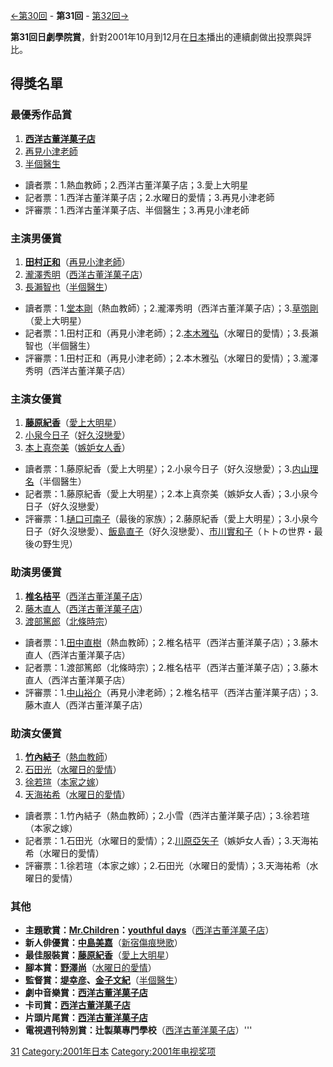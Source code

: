 {{noteTA
|G1=JP Show
}}
[[第30回日劇學院賞名單|←第30回]] - '''第31回''' - [[第32回日劇學院賞名單|第32回→]]

'''第31回日劇學院賞'''，針對2001年10月到12月在[[日本|日本]]播出的連續劇做出投票與評比。

== 得獎名單 ==
=== 最優秀作品賞 ===
#'''[[西洋古董洋菓子店|西洋古董洋菓子店]]'''
#[[再見小津老師|再見小津老師]]
#[[半個醫生|半個醫生]]

*讀者票：1.熱血教師；2.西洋古董洋菓子店；3.愛上大明星
*記者票：1.西洋古董洋菓子店；2.水曜日的愛情；3.再見小津老師
*評審票：1.西洋古董洋菓子店、半個醫生；3.再見小津老師

=== 主演男優賞 ===
#'''[[田村正和|田村正和]]'''（[[再見小津老師|再見小津老師]]）
#[[瀧澤秀明|瀧澤秀明]]（[[西洋古董洋菓子店|西洋古董洋菓子店]]）
#[[長瀨智也|長瀨智也]]（[[半個醫生|半個醫生]]）

*讀者票：1.[[堂本剛|堂本剛]]（熱血教師）；2.瀧澤秀明（西洋古董洋菓子店）；3.[[草彅剛|草彅剛]]（愛上大明星）
*記者票：1.田村正和（再見小津老師）；2.[[本木雅弘|本木雅弘]]（水曜日的愛情）；3.長瀨智也（半個醫生）
*評審票：1.田村正和（再見小津老師）；2.本木雅弘（水曜日的愛情）；3.瀧澤秀明（西洋古董洋菓子店）

=== 主演女優賞 ===
#'''[[藤原紀香|藤原紀香]]'''（[[愛上大明星|愛上大明星]]）
#[[小泉今日子|小泉今日子]]（[[好久沒戀愛|好久沒戀愛]]）
#[[本上真奈美|本上真奈美]]（[[嫉妒女人香|嫉妒女人香]]）

*讀者票：1.藤原紀香（愛上大明星）；2.小泉今日子（好久沒戀愛）；3.[[内山理名|内山理名]]（半個醫生）
*記者票：1.藤原紀香（愛上大明星）；2.本上真奈美（嫉妒女人香）；3.小泉今日子（好久沒戀愛）
*評審票：1.[[樋口可南子|樋口可南子]]（最後的家族）；2.藤原紀香（愛上大明星）；3.小泉今日子（好久沒戀愛）、[[飯島直子|飯島直子]]（好久沒戀愛）、[[市川實和子|市川實和子]]（トトの世界・最後の野生児）

=== 助演男優賞 ===
#'''[[椎名桔平|椎名桔平]]'''（[[西洋古董洋菓子店|西洋古董洋菓子店]]）
#[[藤木直人|藤木直人]]（[[西洋古董洋菓子店|西洋古董洋菓子店]]）
#[[渡部篤郎|渡部篤郎]]（[[北條時宗|北條時宗]]）

*讀者票：1.[[田中直樹|田中直樹]]（熱血教師）；2.椎名桔平（西洋古董洋菓子店）；3.藤木直人（西洋古董洋菓子店）
*記者票：1.渡部篤郎（北條時宗）；2.椎名桔平（西洋古董洋菓子店）；3.藤木直人（西洋古董洋菓子店）
*評審票：1.[[中山裕介|中山裕介]]（再見小津老師）；2.椎名桔平（西洋古董洋菓子店）；3.藤木直人（西洋古董洋菓子店）

=== 助演女優賞 ===
#'''[[竹內結子|竹內結子]]'''（[[熱血教師|熱血教師]]）
#[[石田光|石田光]]（[[水曜日的愛情|水曜日的愛情]]）
#[[徐若瑄|徐若瑄]]（[[本家之嫁|本家之嫁]]）
#[[天海祐希|天海祐希]]（[[水曜日的愛情|水曜日的愛情]]）

*讀者票：1.竹內結子（熱血教師）；2.小雪（西洋古董洋菓子店）；3.徐若瑄（本家之嫁）
*記者票：1.石田光（水曜日的愛情）；2.[[川原亞矢子|川原亞矢子]]（嫉妒女人香）；3.天海祐希（水曜日的愛情）
*評審票：1.徐若瑄（本家之嫁）；2.石田光（水曜日的愛情）；3.天海祐希（水曜日的愛情）

=== 其他 ===
*'''主題歌賞：[[Mr.Children|Mr.Children]]：[[youthful_days|youthful days]]'''（[[西洋古董洋菓子店|西洋古董洋菓子店]]）
*'''新人俳優賞：[[中島美嘉|中島美嘉]]'''（[[新宿傷痕戀歌|新宿傷痕戀歌]]）
*'''最佳服裝賞：[[藤原紀香|藤原紀香]]'''（[[愛上大明星|愛上大明星]]）
*'''腳本賞：[[野澤尚|野澤尚]]'''（[[水曜日的愛情|水曜日的愛情]]）
*'''監督賞：[[堤幸彦|堤幸彦]]、[[金子文紀|金子文紀]]'''（[[半個醫生|半個醫生]]）
*'''劇中音樂賞：[[西洋古董洋菓子店|西洋古董洋菓子店]]'''
*'''卡司賞：[[西洋古董洋菓子店|西洋古董洋菓子店]]'''
*'''片頭片尾賞：[[西洋古董洋菓子店|西洋古董洋菓子店]]'''
*'''電視週刊特別賞：辻製菓專門學校'''（[[西洋古董洋菓子店|西洋古董洋菓子店]]）'''
{{日劇學院賞名單}}
[[Category:日劇學院賞|31]]
[[Category:2001年日本|Category:2001年日本]]
[[Category:2001年电视奖项|Category:2001年电视奖项]]